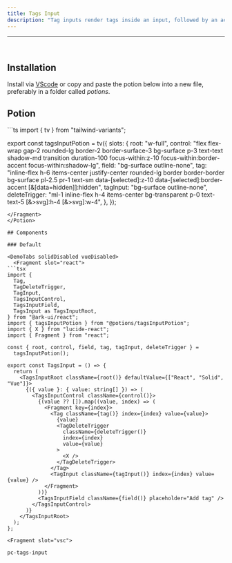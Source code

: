 ```yaml
---
title: Tags Input
description: "Tag inputs render tags inside an input, followed by an actual text input. By default, tags are added when text is typed in the input field and the Enter or Comma key is pressed. Throughout the interaction, DOM focus remains on the input element."
---
```

---


<div class="p-4 w-full flex justify-center items-center bg-surface-2 rounded-md">
    <div className="not-prose flex items-center w-full justify-center">
   <TagsInput client:load />
    </div>
</div>

<br />

## Installation

Install via [VScode](/docs/getting-started/vsc) or copy and paste the potion below into a new file, preferably in a folder called *potions*.

## Potion 

<Potion>
<Fragment slot="contentSlot">
```ts
import { tv } from "tailwind-variants";

export const tagsInputPotion = tv({
  slots: {
    root: "w-full",
    control:
      "flex flex-wrap gap-2 rounded-lg border-2 border-surface-3 bg-surface p-3 text-text shadow-md transition duration-100 focus-within:z-10  focus-within:border-accent focus-within:shadow-lg",
    field: "bg-surface outline-none",
    tag: "inline-flex h-6 items-center justify-center rounded-lg border border-border bg-surface pl-2.5 pr-1 text-sm data-[selected]:z-10 data-[selected]:border-accent [&[data=hidden]]:hidden",
    tagInput: "bg-surface outline-none",
    deleteTrigger:
      "ml-1 inline-flex h-4 items-center bg-transparent p-0 text-text-5 [&>svg]:h-4 [&>svg]:w-4",
  },
});

```
</Fragment>
</Potion>

## Components 

### Default

<DemoTabs solidDisabled vueDisabled>
  <Fragment slot="react">
```tsx
import {
  Tag,
  TagDeleteTrigger,
  TagInput,
  TagsInputControl,
  TagsInputField,
  TagsInput as TagsInputRoot,
} from "@ark-ui/react";
import { tagsInputPotion } from "@potions/tagsInputPotion";
import { X } from "lucide-react";
import { Fragment } from "react";

const { root, control, field, tag, tagInput, deleteTrigger } =
  tagsInputPotion();

export const TagsInput = () => {
  return (
    <TagsInputRoot className={root()} defaultValue={["React", "Solid", "Vue"]}>
      {({ value }: { value: string[] }) => (
        <TagsInputControl className={control()}>
          {(value ?? []).map((value, index) => (
            <Fragment key={index}>
              <Tag className={tag()} index={index} value={value}>
                {value}
                <TagDeleteTrigger
                  className={deleteTrigger()}
                  index={index}
                  value={value}
                >
                  <X />
                </TagDeleteTrigger>
              </Tag>
              <TagInput className={tagInput()} index={index} value={value} />
            </Fragment>
          ))}
          <TagsInputField className={field()} placeholder="Add tag" />
        </TagsInputControl>
      )}
    </TagsInputRoot>
  );
};

```
  </Fragment>

    <Fragment slot="vsc">
```bash
pc-tags-input
```
  </Fragment>
</DemoTabs>

